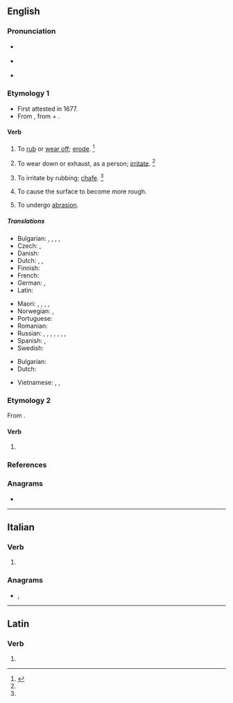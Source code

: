 ==English==

===Pronunciation===
* {{a|RP}} {{IPA|en|/əˈbɹeɪd/}}
* {{a|US}} {{IPA|en|/əˈbɹeɪd/}}
* {{rhymes|en|eɪd}}

===Etymology 1===
* First attested in 1677.
* From {{etyl|la|en}} {{m|la|abrādō||scrape off}}, from {{m|la|ab||from, away from}} + {{m|la|rādō||scrape}}.

====Verb====
{{en-verb|abrad}}

# {{lb|en|transitive}} To [[rub off|rub]] or [[wear off]]; [[erode]]. {{defdate|First attested in the late 17<sup>th</sup> century.}}<ref name=SOED>{{R:SOED5|page=7}}</ref>
# {{lb|en|transitive}} To wear down or exhaust, as a person; [[irritate]]. {{defdate|First attested in the mid 18<sup>th</sup> century.}}<ref name=SOED/>
# {{lb|en|transitive}} To irritate by rubbing; [[chafe]]. {{defdate|First attested in the mid 18<sup>th</sup> century.}}<ref name=SOED/>
# {{lb|en|transitive}} To cause the surface to become more rough.
# {{lb|en|intransitive}} To undergo [[abrasion]].

=====Translations=====
{{trans-top|(transitive) to rub or wear off; to waste or wear away by friction}}
* Bulgarian: {{t+|bg|изтърквам}}, {{t+|bg|изтривам}}, {{t+|bg|износвам}}, {{t+|bg|ожулвам}}, {{t+|bg|протривам|alt=протривам (кожа)}}
* Czech: {{t|cs|obrousit}}, {{t|cs|odřít}}
* Danish: {{t|da|afskrabe}}
* Dutch: {{t+|nl|schuren}}, {{t+|nl|afschuren}}, {{t+|nl|uitschuren}}
* Finnish: {{t+|fi|hiertää}}
* French: {{t+|fr|abraser}}
* German: {{t|de|abschleifen}}, {{t|de|abschürfen}}
* Latin: {{t|la|abrādō}}
{{trans-mid}}
* Maori: {{t|mi|kauhoro}}, {{t|mi|kauoro}}, {{t|mi|kauoroi}}, {{t|mi|okoi}}, {{t|mi|pākanikani}}
* Norwegian: {{t|no|skure}}, {{t|no|slipe}}
* Portuguese: {{t+|pt|desgastar}}
* Romanian: {{t|ro|abraza}}
* Russian: {{t+|ru|обдира́ть|impf}}, {{t+|ru|ободра́ть|pf}}, {{t+|ru|истира́ть|impf}}, {{t+|ru|истере́ть|pf}}, {{t+|ru|стира́ть|impf}}, {{t+|ru|стере́ть|pf}}, {{t+|ru|протира́ть|impf}}, {{t+|ru|протере́ть|pf}}
* Spanish: {{t+|es|escoriar}}, {{t+|es|raspar}}
* Swedish: {{t+|sv|nöta}}
{{trans-bottom}}

{{trans-top|to wear down}}
* Bulgarian: {{t+|bg|износвам}}
* Dutch: {{t+|nl|afmatten}} {{t+|nl|uitputten}}
{{trans-mid}}
{{trans-bottom}}

{{checktrans-top}}
* Vietnamese: {{t-check|vi|làm trầy}}, {{t-check|vi|cọ xơ ra}}, {{t-check|vi|mài mòn}}
{{trans-mid}}
{{trans-bottom}}

===Etymology 2===
From {{inh|en|enm|abraiden}}.

====Verb====
{{en-verb|abrad}}

# {{lb|en|transitive}} {{obsolete spelling of|en|abraid}}

===References===
<references/>

===Anagrams===
* {{anagrams|en|a=aabder|Abdera|abread}}

----

==Italian==

===Verb===
{{head|it|verb form}}

# {{inflection of|it|abradere||3|s|pres|indc}}

===Anagrams===
* {{l|it|badare}}, {{l|it|baderà}}

----

==Latin==

===Verb===
{{la-verb-form|abrāde}}

# {{inflection of|la|abrādō||2|s|pres|actv|impr}}